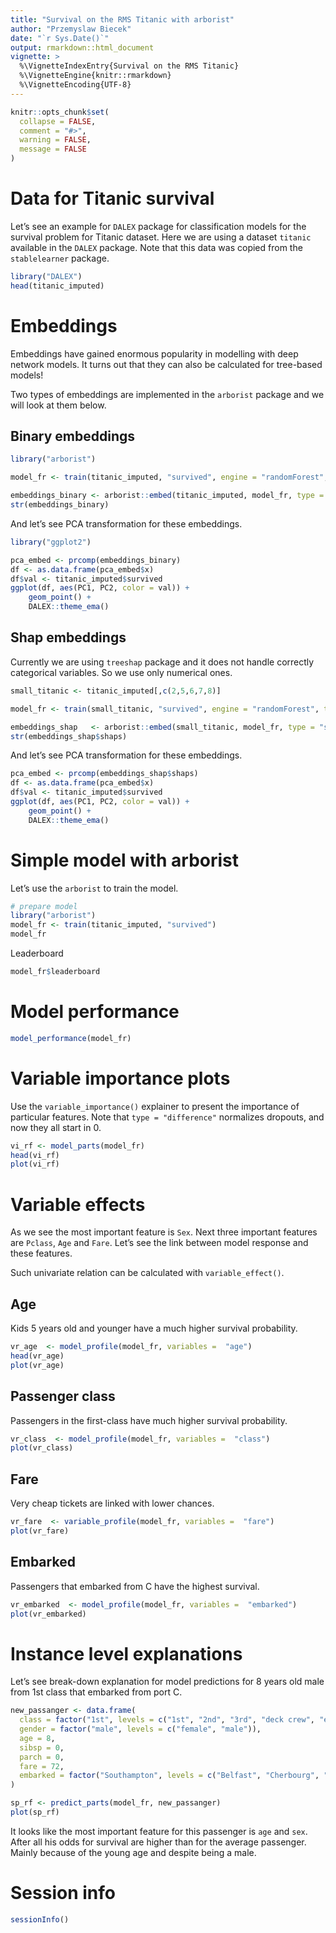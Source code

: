 ```yaml
---
title: "Survival on the RMS Titanic with arborist"
author: "Przemyslaw Biecek"
date: "`r Sys.Date()`"
output: rmarkdown::html_document
vignette: >
  %\VignetteIndexEntry{Survival on the RMS Titanic}
  %\VignetteEngine{knitr::rmarkdown}
  %\VignetteEncoding{UTF-8}
---
```


```r
knitr::opts_chunk$set(
  collapse = FALSE,
  comment = "#>",
  warning = FALSE,
  message = FALSE
)
```

# Data for Titanic survival

Let's see an example for `DALEX` package for classification models for the survival problem for Titanic dataset.
Here we are using a dataset `titanic` available in the `DALEX` package. Note that this data was copied from the `stablelearner` package.

```r
library("DALEX")
head(titanic_imputed)
```

# Embeddings

Embeddings have gained enormous popularity in modelling with deep network models. It turns out that they can also be calculated for tree-based models!

Two types of embeddings are implemented in the `arborist` package and we will look at them below.

## Binary embeddings

```r
library("arborist")

model_fr <- train(titanic_imputed, "survived", engine = "randomForest", ntree = 25)

embeddings_binary <- arborist::embed(titanic_imputed, model_fr, type = "binary")
str(embeddings_binary)
```

And let's see PCA transformation for these embeddings.

```r
library("ggplot2")

pca_embed <- prcomp(embeddings_binary)
df <- as.data.frame(pca_embed$x)
df$val <- titanic_imputed$survived
ggplot(df, aes(PC1, PC2, color = val)) + 
    geom_point() +
    DALEX::theme_ema()
```

## Shap embeddings

Currently we are using `treeshap` package and it does not handle correctly categorical variables.
So we use only numerical ones.

```r
small_titanic <- titanic_imputed[,c(2,5,6,7,8)]

model_fr <- train(small_titanic, "survived", engine = "randomForest", type = "regression")

embeddings_shap   <- arborist::embed(small_titanic, model_fr, type = "shap")
str(embeddings_shap$shaps)
```

And let's see PCA transformation for these embeddings.

```r
pca_embed <- prcomp(embeddings_shap$shaps)
df <- as.data.frame(pca_embed$x)
df$val <- titanic_imputed$survived
ggplot(df, aes(PC1, PC2, color = val)) + 
    geom_point() +
    DALEX::theme_ema()
```



# Simple model with arborist

Let's use the `arborist` to train the model.

```r
# prepare model
library("arborist")
model_fr <- train(titanic_imputed, "survived")
model_fr
```

Leaderboard

```r
model_fr$leaderboard
```

# Model performance

```r
model_performance(model_fr)
```

# Variable importance plots

Use the `variable_importance()` explainer to present the importance of particular features. Note that `type = "difference"` normalizes dropouts, and now they all start in 0.

```r
vi_rf <- model_parts(model_fr)
head(vi_rf)
plot(vi_rf)
```

# Variable effects

As we see the most important feature is `Sex`. Next three important features are `Pclass`, `Age` and `Fare`. Let's see the link between model response and these features.

Such univariate relation can be calculated with `variable_effect()`.

## Age

Kids 5 years old and younger have a much higher survival probability.

```r
vr_age  <- model_profile(model_fr, variables =  "age")
head(vr_age)
plot(vr_age)
```

## Passenger class

Passengers in the first-class have much higher survival probability.

```r
vr_class  <- model_profile(model_fr, variables =  "class")
plot(vr_class)
```

## Fare

Very cheap tickets are linked with lower chances.

```r
vr_fare  <- variable_profile(model_fr, variables =  "fare")
plot(vr_fare)
```

## Embarked

Passengers that embarked from C have the highest survival.

```r
vr_embarked  <- model_profile(model_fr, variables =  "embarked")
plot(vr_embarked)
```


# Instance level explanations

Let's see break-down explanation for model predictions for 8 years old male from 1st class that embarked from port C.

```r
new_passanger <- data.frame(
  class = factor("1st", levels = c("1st", "2nd", "3rd", "deck crew", "engineering crew", "restaurant staff", "victualling crew")),
  gender = factor("male", levels = c("female", "male")),
  age = 8,
  sibsp = 0,
  parch = 0,
  fare = 72,
  embarked = factor("Southampton", levels = c("Belfast", "Cherbourg", "Queenstown", "Southampton"))
)

sp_rf <- predict_parts(model_fr, new_passanger)
plot(sp_rf)
```

It looks like the most important feature for this passenger is `age` and `sex`. After all his odds for survival are higher than for the average passenger. Mainly because of the young age and despite being a male.


# Session info

```r
sessionInfo()
```
